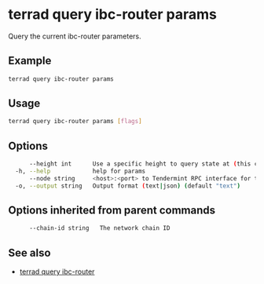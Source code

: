 # terrad query ibc-router params

Query the current ibc-router parameters. 

## Example
```sh Terrad
terrad query ibc-router params
```

## Usage

```sh Terrad
terrad query ibc-router params [flags]
```

## Options

```sh Terrad
      --height int      Use a specific height to query state at (this can error if the node is pruning state)
  -h, --help            help for params
      --node string     <host>:<port> to Tendermint RPC interface for this chain (default "tcp://localhost:26657")
  -o, --output string   Output format (text|json) (default "text")
```

## Options inherited from parent commands

```sh Terrad
      --chain-id string   The network chain ID
```

## See also

* [terrad query ibc-router](./terrad_query_ibc-router.mdx)


